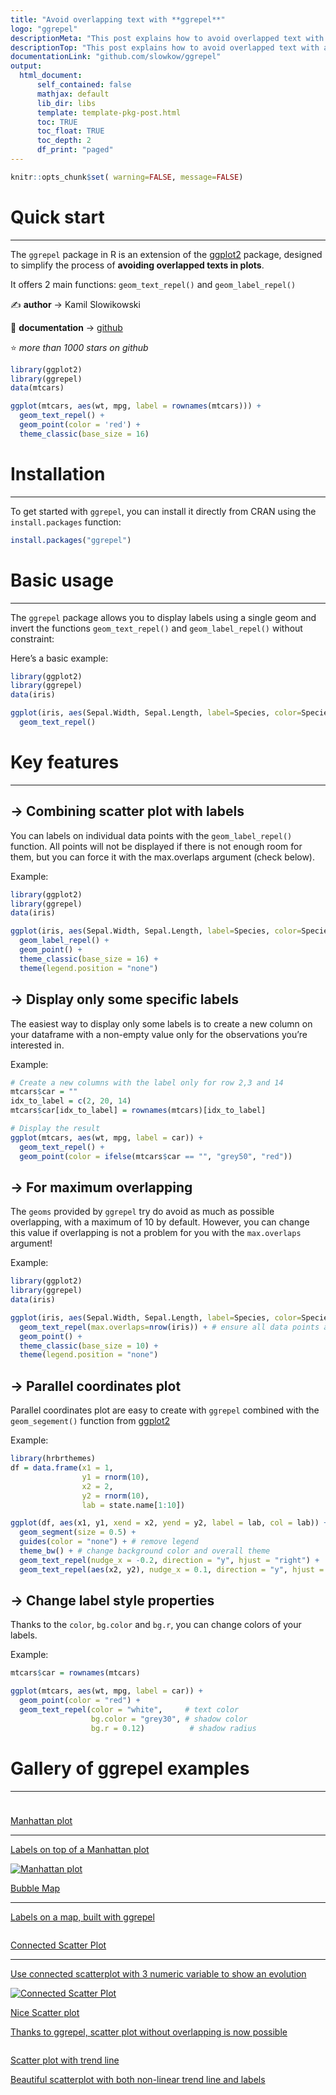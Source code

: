 ```yaml
---
title: "Avoid overlapping text with **ggrepel**"
logo: "ggrepel"
descriptionMeta: "This post explains how to avoid overlapped text with automatic positioning in ggplot2 plots using the ggrepel package. It provides several reproducible examples with explanation and R code."
descriptionTop: "This post explains how to avoid overlapped text with automatic positioning in [ggplot2](https://r-graph-gallery.com/ggplot2-package.html) plots using the `ggrepel` package.<br/>This post showcases the **key features** of `ggrepel` and provides a set of **graph examples** using the package."
documentationLink: "github.com/slowkow/ggrepel"
output:
  html_document:
      self_contained: false    
      mathjax: default
      lib_dir: libs
      template: template-pkg-post.html
      toc: TRUE
      toc_float: TRUE
      toc_depth: 2
      df_print: "paged"
---
```


```r
knitr::opts_chunk$set( warning=FALSE, message=FALSE)
```

<div class="container">

# Quick start
***
The `ggrepel` package in R is an extension of the [ggplot2](https://r-graph-gallery.com/ggplot2-package.html) package, designed to simplify the process of **avoiding overlapped texts in plots**.

<div class = "row">

<div class = "col-md-5  col-sm-12 align-self-center">

It offers 2 main functions: `geom_text_repel()` and `geom_label_repel()`

✍️ **author** &rarr; Kamil Slowikowski

📘 **documentation** &rarr; [github](https://github.com/slowkow/ggrepel)

⭐️ *more than 1000 stars on github*
</div>

<div class = "col-md-7  col-sm-12">
```r
library(ggplot2)
library(ggrepel)
data(mtcars)

ggplot(mtcars, aes(wt, mpg, label = rownames(mtcars))) +
  geom_text_repel() +
  geom_point(color = 'red') +
  theme_classic(base_size = 16)
```
</div>
</div>

# Installation
***
To get started with `ggrepel`, you can install it directly from CRAN using the `install.packages` function:

```r
install.packages("ggrepel")
```

# Basic usage 
***

The `ggrepel` package allows you to display labels using a single geom and invert the functions `geom_text_repel()` and `geom_label_repel()` without constraint:

Here's a basic example:

```r
library(ggplot2)
library(ggrepel)
data(iris)

ggplot(iris, aes(Sepal.Width, Sepal.Length, label=Species, color=Species)) +
  geom_text_repel()
```

# Key features
***

## &rarr; Combining scatter plot with labels
You can labels on individual data points with the `geom_label_repel()` function. All points will not be displayed if there is not enough room for them, but you can force it with the max.overlaps argument (check below).

Example:

```r
library(ggplot2)
library(ggrepel)
data(iris)

ggplot(iris, aes(Sepal.Width, Sepal.Length, label=Species, color=Species)) +
  geom_label_repel() +
  geom_point() + 
  theme_classic(base_size = 16) +
  theme(legend.position = "none") 
```

## &rarr; Display only some specific labels
The easiest way to display only some labels is to create a new column on your dataframe with a non-empty value only for the observations you're interested in. 

Example:

```r
# Create a new columns with the label only for row 2,3 and 14
mtcars$car = ""
idx_to_label = c(2, 20, 14)
mtcars$car[idx_to_label] = rownames(mtcars)[idx_to_label]

# Display the result
ggplot(mtcars, aes(wt, mpg, label = car)) +
  geom_text_repel() +
  geom_point(color = ifelse(mtcars$car == "", "grey50", "red"))
```

## &rarr; For maximum overlapping
The `geoms` provided by `ggrepel` try do avoid as much as possible overlapping, with a maximum of 10 by default. However, you can change this value if overlapping is not a problem for you with the `max.overlaps` argument!

Example:

```r
library(ggplot2)
library(ggrepel)
data(iris)

ggplot(iris, aes(Sepal.Width, Sepal.Length, label=Species, color=Species)) +
  geom_text_repel(max.overlaps=nrow(iris)) + # ensure all data points are displayed
  geom_point() + 
  theme_classic(base_size = 10) +
  theme(legend.position = "none") 
```

## &rarr; Parallel coordinates plot
Parallel coordinates plot are easy to create with `ggrepel` combined with the `geom_segement()` function from [ggplot2](https://r-graph-gallery.com/ggplot2-package.html)

Example:

```r
library(hrbrthemes)
df = data.frame(x1 = 1,
                y1 = rnorm(10),
                x2 = 2,
                y2 = rnorm(10),
                lab = state.name[1:10])

ggplot(df, aes(x1, y1, xend = x2, yend = y2, label = lab, col = lab)) +
  geom_segment(size = 0.5) +
  guides(color = "none") + # remove legend
  theme_bw() + # change background color and overall theme
  geom_text_repel(nudge_x = -0.2, direction = "y", hjust = "right") +
  geom_text_repel(aes(x2, y2), nudge_x = 0.1, direction = "y", hjust = "left")
```

## &rarr; Change label style properties
Thanks to the `color`, `bg.color` and `bg.r`, you can change colors of your labels.

Example:

```r
mtcars$car = rownames(mtcars)

ggplot(mtcars, aes(wt, mpg, label = car)) +
  geom_point(color = "red") +
  geom_text_repel(color = "white",     # text color
                  bg.color = "grey30", # shadow color
                  bg.r = 0.12)          # shadow radius
```


# Gallery of ggrepel examples
***
<section class=bg id=portfolio style=padding-top:10px><div class=container><div class=row id=portfolio-items><div class="portfolio-item col-sm-6 col-md-6"><a class=portfolio-link href=../101_Manhattan_plot.html><div class=portfolio-hover><div class=portfolio-hover-content><p>Manhattan plot<hr><p class=explanation_portfolio>Labels on top of a Manhattan plot</div></div><img alt="Manhattan plot"class="img-fluid imgOfPortfolio"src=../img/graph/101_Manhattan_plot3.png></a></div><div class="portfolio-item col-sm-6 col-md-4"><a class=portfolio-link href=../330-bubble-map-with-ggplot2.html><div class=portfolio-hover><div class=portfolio-hover-content><p>Bubble Map<hr><p class=explanation_portfolio>Labels on a map, built with ggrepel</div></div><img alt=""class="img-fluid imgOfPortfolio"src=../img/graph/330-bubble-map-with-ggplot22.png></a></div><div class="portfolio-item col-sm-6 col-md-5"><a class=portfolio-link href=../connected_scatterplot_ggplot2.html><div class=portfolio-hover><div class=portfolio-hover-content><p>Connected Scatter Plot<hr><p class=explanation_portfolio>Use connected scatterplot with 3 numeric variable to show an evolution</div></div><img alt="Connected Scatter Plot"class="img-fluid imgOfPortfolio"src=../img/graph/connected_scatterplot_ggplot23.png></a></div><div class="portfolio-item col-sm-6 col-md-5"><div class=portfolio-item><a class=portfolio-link href=../web-scatterplot-and-ggrepel.html><div class=portfolio-hover><div class=portfolio-hover-content><p>Nice Scatter plot<p class=explanation_portfolio>Thanks to ggrepel, scatter plot without overlapping is now possible</div></div><img alt=""class="img-fluid imgOfPortfolio"src=../img/fromTheWeb/web-scatterplot-and-ggrepel-square.png></a></div><div class="portfolio-item col-sm-8 col-md-5"><div class=portfolio-item><a class=portfolio-link href=../web-scatterplot-corruption-and-human-development.html><div class=portfolio-hover><div class=portfolio-hover-content><p>Scatter plot with trend line<p class=explanation_portfolio>Beautiful scatterplot with both non-linear trend line and labels</div></div><img alt=""class="img-fluid imgOfPortfolio"src=../img/fromTheWeb/web-scatterplot-corruption-and-human-development-square.png></a></div></div></div></div></section>

<!-- Close container -->
</div>
